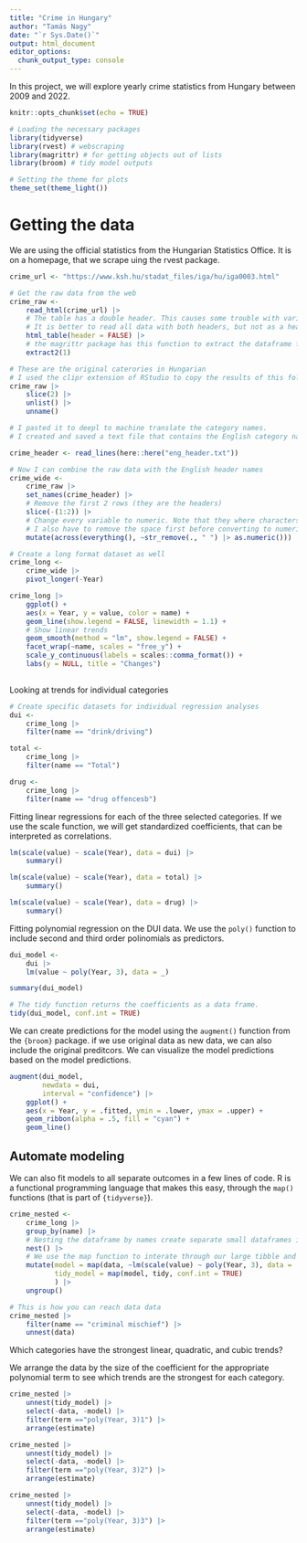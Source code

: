 ```yaml
---
title: "Crime in Hungary"
author: "Tamás Nagy"
date: "`r Sys.Date()`"
output: html_document
editor_options: 
  chunk_output_type: console
---
```


In this project, we will explore yearly crime statistics from Hungary between 2009 and 2022.

```r
knitr::opts_chunk$set(echo = TRUE)

# Loading the necessary packages
library(tidyverse)
library(rvest) # webscraping
library(magrittr) # for getting objects out of lists
library(broom) # tidy model outputs

# Setting the theme for plots
theme_set(theme_light())

```

# Getting the data

We are using the official statistics from the Hungarian Statistics Office. It is on a homepage, that we scrape uing the rvest package.

```r
crime_url <- "https://www.ksh.hu/stadat_files/iga/hu/iga0003.html"

# Get the raw data from the web
crime_raw <- 
    read_html(crime_url) |>
    # The table has a double header. This causes some trouble with variable names.
    # It is better to read all data with both headers, but not as a header but values
    html_table(header = FALSE) |> 
    # the magrittr package has this function to extract the dataframe from the list that rvest returned
    extract2(1)

# These are the original caterories in Hungarian
# I used the clipr extension of RStudio to copy the results of this following part to the clipboard
crime_raw |> 
    slice(2) |> 
    unlist() |> 
    unname()

# I pasted it to deepl to machine translate the category names. 
# I created and saved a text file that contains the English category names.

crime_header <- read_lines(here::here("eng_header.txt"))

# Now I can combine the raw data with the English header names
crime_wide <- 
    crime_raw |> 
    set_names(crime_header) |> 
    # Remove the first 2 rows (they are the headers)
    slice(-(1:2)) |> 
    # Change every variable to numeric. Note that they where characters previously.
    # I also have to remove the space first before converting to numeric.
    mutate(across(everything(), ~str_remove(., " ") |> as.numeric()))

# Create a long format dataset as well
crime_long <- 
    crime_wide |> 
    pivot_longer(-Year)

```



```r

crime_long |> 
    ggplot() +
    aes(x = Year, y = value, color = name) +
    geom_line(show.legend = FALSE, linewidth = 1.1) +
    # Show linear trends
    geom_smooth(method = "lm", show.legend = FALSE) +
    facet_wrap(~name, scales = "free_y") +
    scale_y_continuous(labels = scales::comma_format()) +
    labs(y = NULL, title = "Changes")
    

```

Looking at trends for individual categories

```r
# Create specific datasets for individual regression analyses
dui <- 
    crime_long |> 
    filter(name == "drink/driving")

total <-
    crime_long |> 
    filter(name == "Total")

drug <-
    crime_long |> 
    filter(name == "drug offencesb")

```

Fitting linear regressions for each of the three selected categories.
If we use the scale function, we will get standardized coefficients, that can be interpreted as correlations.

```r

lm(scale(value) ~ scale(Year), data = dui) |> 
    summary()

lm(scale(value) ~ scale(Year), data = total) |> 
    summary()

lm(scale(value) ~ scale(Year), data = drug) |> 
    summary()

```

Fitting polynomial regression on the DUI data. We use the `poly()` function to include second and third order polinomials as predictors.

```r
dui_model <- 
    dui |> 
    lm(value ~ poly(Year, 3), data = _)

summary(dui_model)

# The tidy function returns the coefficients as a data frame.
tidy(dui_model, conf.int = TRUE)
```

We can create predictions for the model using the `augment()` function from the `{broom}` package. if we use original data as new data, we can also include the original preditcors. 
We can visualize the model predictions based on the model predictions.

```r
augment(dui_model, 
        newdata = dui,
        interval = "confidence") |> 
    ggplot() +
    aes(x = Year, y = .fitted, ymin = .lower, ymax = .upper) +
    geom_ribbon(alpha = .5, fill = "cyan") +
    geom_line()

```


## Automate modeling

We can also fit models to all separate outcomes in a few lines of code. R is a functional programming language that makes this easy, through the `map()` functions (that is part of `{tidyverse}`).

```r
crime_nested <-
    crime_long |> 
    group_by(name) |> 
    # Nesting the dataframe by names create separate small dataframes inside the dataframe
    nest() |> 
    # We use the map function to interate through our large tibble and reach into the small tibbles inside, to fit a linear regression on each outcome. The result can be stored in a new variable inside the large tibble.
    mutate(model = map(data, ~lm(scale(value) ~ poly(Year, 3), data = .x)),
           tidy_model = map(model, tidy, conf.int = TRUE)
           ) |> 
    ungroup()

# This is how you can reach data data
crime_nested |> 
    filter(name == "criminal mischief") |> 
    unnest(data)
```

Which categories have the strongest linear, quadratic, and cubic trends?

We arrange the data by the size of the coefficient for the appropriate polynomial term to see which trends are the strongest for each category.

```r

crime_nested |> 
    unnest(tidy_model) |> 
    select(-data, -model) |> 
    filter(term =="poly(Year, 3)1") |> 
    arrange(estimate)

crime_nested |> 
    unnest(tidy_model) |> 
    select(-data, -model) |> 
    filter(term =="poly(Year, 3)2") |> 
    arrange(estimate)

crime_nested |> 
    unnest(tidy_model) |> 
    select(-data, -model) |> 
    filter(term =="poly(Year, 3)3") |> 
    arrange(estimate)

```



